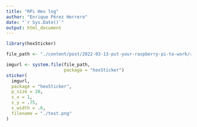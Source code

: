```yaml
---
title: "RPi Hex log"
author: "Enrique Pérez Herrero"
date: "`r Sys.Date()`"
output: html_document
---
```


```r
library(hexSticker)
```

```r
file_path <- "./content/post/2022-03-13-put-your-raspberry-pi-to-work/rpi-logo.png"

imgurl <- system.file(file_path,
                      package = "hexSticker")
sticker(
  imgurl,
  package = "hexSticker",
  p_size = 20,
  s_x = 1,
  s_y = .75,
  s_width = .6,
  filename = "./test.png"
)
```

